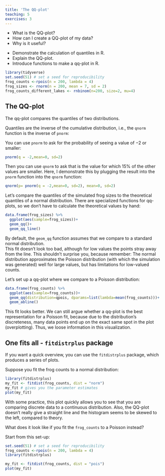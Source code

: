 ```yaml
---
title: 'The QQ-plot'
teaching: 5
exercises: 3
---
```


:::::::::::::::::::::::::::::::::::::: questions 

- What is the QQ-plot?
- How can I create a QQ-plot of my data?
- Why is it useful?

::::::::::::::::::::::::::::::::::::::::::::::::

::::::::::::::::::::::::::::::::::::: objectives

- Demonstrate the calculation of quantiles in R.
- Explain the QQ-plot.
- Introduce functions to make a qq-plot in R.

::::::::::::::::::::::::::::::::::::::::::::::::


```r
library(tidyverse)
set.seed(51) # set a seed for reproducibility
frog_counts <-rpois(n = 200, lambda = 4)
frog_sizes <- rnorm(n = 200, mean = 7, sd = 2)
frog_counts_different_lakes <- rnbinom(n=200, size=2, mu=4)  

```

## The QQ-plot

The qq-plot compares the quantiles of two distributions. 

Quantiles are the inverse of the cumulative distribution, i.e., the `qnorm` function is the inverse of `pnorm`:  

You can use `pnorm` to ask for the probability of seeing a value of $-2$ or smaller:
```r
pnorm(q = -2,mean=0, sd=2) 
```

Then you can use `qnorm` to ask that is the value for which 15% of the other values are smaller. Here, I demonstrate this by plugging the result into the `pnorm` function into the `qnorm` function:
```r
qnorm(p= pnorm(q = -2,mean=0, sd=2), mean=0, sd=2) 
```

Let's compare the quantiles of the simulated frog sizes to the theoretical quantiles of a normal distribution.
There are specialized functions for qq-plots, so we don't have to calculate the theoretical values by hand:

```r
data.frame(frog_sizes) %>% 
  ggplot(aes(sample=frog_sizes))+
  geom_qq()+
  geom_qq_line()
```

By default, the `geom_qq` function assumes that we compare to a standard normal distribution.  
This fit doesn't look too bad, although for low values the points stray away from the line. This shouldn't surprise you, because remember: The normal distribution approximates the Poisson distribution (with which the simulation was generated) well for large values, but has limitations for low-valued counts.  

Let's set up a qq-plot where we compare to a Poisson distribution:

```r
data.frame(frog_counts) %>% 
  ggplot(aes(sample=frog_counts))+
  geom_qq(distribution=qpois, dparams=list(lambda=mean(frog_counts)))+
  geom_abline()
```

This fit looks better. We can still argue whether a qq-plot is the best representation for a Poisson fit, because due to the distribution's discreteness, many data points end up on the exact same spot in the plot (overplotting). Thus, we loose information in this visualization.  

## One fits all - `fitdistrplus` package

If you want a quick overview, you can use the `fitdistrplus` package, which produces a series of plots.

Suppose you fit the frog counts to a normal distribution:
```r
library(fitdistrplus)
my_fit <- fitdist(frog_counts, dist = "norm")
my_fit # gives you the parameter estimates
plot(my_fit)
```

With some practice, this plot quickly allows you to see that you are comparing discrete data to a continuous distribution. Also, the QQ-plot doesn't really give a straight line and the histogram seems to be skewed to the left, compared to theory.

::::::::::::::::::::::::: challenge

What does it look like if you fit the `frog_counts` to a Poisson instead?

Start from this set-up:
```r
set.seed(51) # set a seed for reproducibility
frog_counts <-rpois(n = 200, lambda = 4)
library(fitdistrplus)
```

::::::::::::::::: solution

```r
my_fit <- fitdist(frog_counts, dist = "pois")
plot(my_fit)
```

::::::::::::::::::::::::::::
::::::::::::::::::::::::::::::

